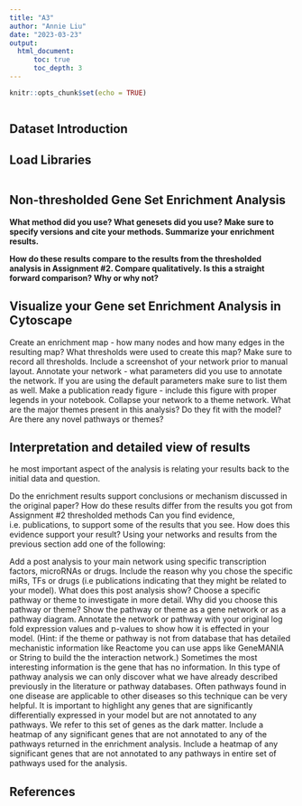 ```yaml
---
title: "A3"
author: "Annie Liu"
date: "2023-03-23"
output: 
  html_document:
      toc: true
      toc_depth: 3
---
```


```r
knitr::opts_chunk$set(echo = TRUE)
```

``` r

```

## Dataset Introduction


## Load Libraries
``` r

```


## Non-thresholded Gene Set Enrichment Analysis 

**What method did you use? What genesets did you use? Make sure to specify versions and cite your methods.
Summarize your enrichment results.**

**How do these results compare to the results from the thresholded analysis in Assignment #2. Compare qualitatively. Is this a straight forward comparison? Why or why not?**



## Visualize your Gene set Enrichment Analysis in Cytoscape

Create an enrichment map - how many nodes and how many edges in the resulting map? What thresholds were used to create this map? Make sure to record all thresholds. Include a screenshot of your network prior to manual layout.
Annotate your network - what parameters did you use to annotate the network. If you are using the default parameters make sure to list them as well.
Make a publication ready figure - include this figure with proper legends in your notebook.
Collapse your network to a theme network. What are the major themes present in this analysis? Do they fit with the model? Are there any novel pathways or themes?

## Interpretation and detailed view of results


he most important aspect of the analysis is relating your results back to the initial data and question.

Do the enrichment results support conclusions or mechanism discussed in the original paper? How do these results differ from the results you got from Assignment #2 thresholded methods
Can you find evidence, i.e. publications, to support some of the results that you see. How does this evidence support your result?
Using your networks and results from the previous section add one of the following:

Add a post analysis to your main network using specific transcription factors, microRNAs or drugs. Include the reason why you chose the specific miRs, TFs or drugs (i.e publications indicating that they might be related to your model). What does this post analysis show?
Choose a specific pathway or theme to investigate in more detail. Why did you choose this pathway or theme? Show the pathway or theme as a gene network or as a pathway diagram. Annotate the network or pathway with your original log fold expression values and p-values to show how it is effected in your model. (Hint: if the theme or pathway is not from database that has detailed mechanistic information like Reactome you can use apps like GeneMANIA or String to build the the interaction network.)
Sometimes the most interesting information is the gene that has no information. In this type of pathway analysis we can only discover what we have already described previously in the literature or pathway databases. Often pathways found in one disease are applicable to other diseases so this technique can be very helpful. It is important to highlight any genes that are significantly differentially expressed in your model but are not annotated to any pathways. We refer to this set of genes as the dark matter.
Include a heatmap of any significant genes that are not annotated to any of the pathways returned in the enrichment analysis.
Include a heatmap of any significant genes that are not annotated to any pathways in entire set of pathways used for the analysis.


## References
